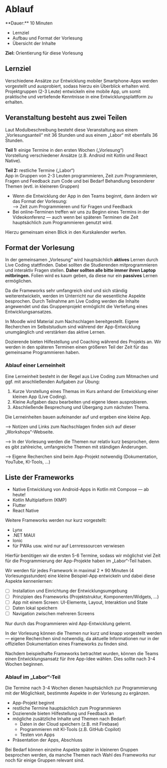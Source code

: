 
# Ablauf

<Callout>
  **Dauer:** 10 Minuten

  - Lernziel
  - Aufbau und Format der Vorlesung
  - Übersicht der Inhalte

  **Ziel:** Orientierung für diese Vorlesung
</Callout>

## Lernziel

Verschiedene Ansätze zur Entwicklung mobiler Smartphone-Apps 
werden vorgestellt und ausprobiert, sodass hierzu ein 
Überblick erhalten wird. Projektgruppen (2-3 Leute) 
entwickeln eine mobile App, um somit praktische und 
vertiefende Kenntnisse in eine Entwicklungsplattform zu 
erhalten.

## Veranstaltung besteht aus zwei Teilen

Laut Modulbeschreibung besteht diese Veranstaltung aus
einem „Vorlesungsanteil“ mit 36 Stunden und aus einem
„Labor“ mit ebenfalls 36 Stunden.

**Teil 1:** einige Termine in den ersten Wochen („Vorlesung“) \
Vorstellung verschiedener Ansätze (z.B. Android mit Kotlin und React Native).

**Teil 2:** restliche Termine („Labor“) \
App in Gruppen von 2-3 Leuten programmieren, Zeit zum Programmieren, Fragen und Feedback zum Code und bei Bedarf Behandlung besonderer Themen (evtl. in kleineren Gruppen)

- Wenn die Entwicklung der App in den Teams beginnt, dann ändern wir das Format der Vorlesung: <br/> &xrarr; Zeit zum Programmieren und für Fragen und Feedback
- Bei online-Terminen treffen wir uns zu Beginn eines Termins in der Videokonferenz &mdash; auch wenn bei späteren Terminen die Zeit hauptsächlich zum Programmieren genutzt wird.

<Callout>
Hierzu gemeinsam einen Blick in den Kurskalender werfen.
</Callout>

## Format der Vorlesung

In der gemeinsamen „Vorlesung“ wird hauptsächlich **aktives** Lernen
durch Live Coding stattfinden. Dabei sollten die Studierenden
mitprogrammieren und interaktiv Fragen stellen. **Daher sollten alle 
bitte immer ihren Laptop mitbringen.** Folien wird es kaum geben, 
da diese nur ein **passives** Lernen ermöglichen. 

Da die Frameworks sehr umfangreich sind und sich ständig
weiterentwickeln, werden im Unterricht nur die wesentliche 
Aspekte besprochen. Durch Teilnahme am Live Coding werden die Inhalte 
angewendet und das Gruppenprojekt ermöglicht die Vertiefung eines 
Entwicklungsansatzes.

In Moodle wird Material zum Nachschlagen bereitgestellt. Eigene Recherchen
im Selbststudium sind während der App-Entwicklung unumgänglich und 
verstärken das aktive Lernen. 

Dozierende bieten Hilfestellung und Coaching während des Projekts an. 
Wir werden in den späteren Terminen einen größeren Teil der Zeit für 
das gemeinsame Programmieren haben.

### Ablauf einer Lerneinheit

Eine Lerneinheit besteht in der Regel aus Live Coding zum Mitmachen
und ggf. mit anschließenden Aufgaben zur Übung:

1. Kurze Vorstellung eines Themas im Kurs anhand der Entwicklung einer kleinen App (Live Coding).
1. Kleine Aufgaben dazu bearbeiten und eigene Ideen ausprobieren.
1. Abschließende Besprechung und Übergang zum nächsten Thema.

Die Lerneinheiten bauen aufeinander auf und ergeben eine kleine App.

<Callout type="warning">
&xrarr; Notizen und Links zum Nachschlagen finden sich auf dieser „Workshops“-Webseite.

&xrarr; In der Vorlesung werden die Themen nur relativ kurz besprochen, denn es gibt zahlreiche, umfangreiche Themen mit ständigen Änderungen.

&xrarr; Eigene Recherchen sind beim App-Projekt notwendig (Dokumentation, YouTube, KI-Tools, …)
</Callout>

## Liste der Frameworks

- Native Entwicklung von Android-Apps in Kotlin mit Compose &mdash; ab heute!
- Kotlin Multiplatform  (KMP)
- Flutter
- React Native

Weitere Frameworks werden nur kurz vorgestellt:

- Lynx
- .NET MAUI
- Ionic
- für PWAs usw. wird nur auf Lernressourcen verwiesen

Hierfür benötigen wir die ersten 5-6 Termine, sodass wir möglichst
viel Zeit für die Programmierung der App-Projekte haben im „Labor“-Teil haben.

Wir werden für jedes Framework in maximal 2 * 90 Minuten (4 Vorlesungsstunden) eine kleine Beispiel-App entwickeln und dabei diese Aspekte kennenlernen:

- [ ] Installation und Einrichtung der Entwicklungsumgebung
- [ ] Prinzipien des Frameworks (Projektstruktur, Komponenten/Widgets, …)
- [ ] App mit einem Screen: UI-Elemente, Layout, Interaktion und State
- [ ] Daten lokal speichern
- [ ] Navigation zwischen mehreren Screens

<Callout type="warning" emoji="‼️">
Nur durch das Programmieren wird App-Entwicklung gelernt.

In der Vorlesung können die Themen nur kurz und knapp vorgestellt werden — 
eigene Recherchen sind notwendig, da aktuelle Informationen nur in der 
offiziellen Dokumentation eines Frameworks zu finden sind.
</Callout>


Nachdem beispielhafte Frameworks betrachtet wurden, können
die Teams einen Entwicklungsansatz für ihre App-Idee wählen.
Dies sollte nach 3-4 Wochen beginnen.

### Ablauf im „Labor“-Teil

Die Termine nach 3-4 Wochen dienen hauptsächlich zur Programmierung
mit der Möglichkeit, bestimmte Aspekte in der Vorlesung zu
ergänzen.

- App-Projekt beginnt
- restliche Termine hauptsächlich zum Programmieren
- Dozierende bieten Hilfestellung und Feedback an
- mögliche zusätzliche Inhalte und Themen nach Bedarf:
  - Daten in der Cloud speichern (z.B. mit Firebase)
  - Programmieren mit KI-Tools (z.B. GitHub Copilot)
  - Testen von Apps
- Präsentation der Apps, Abschluss

<Callout type="warning" emoji="🤔">
Bei Bedarf können einzelne Aspekte später in kleineren Gruppen
besprochen werden, da manche Themen nach Wahl des Frameworks
nur noch für einige Gruppen relevant sind.
</Callout>